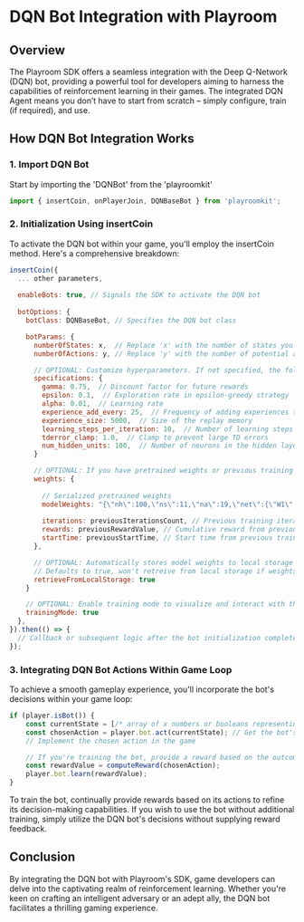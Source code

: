 # DQN Bot Integration with Playroom
## Overview
The Playroom SDK offers a seamless integration with the Deep Q-Network (DQN) bot, 
providing a powerful tool for developers aiming to harness the capabilities of reinforcement learning in their games. 
The integrated DQN Agent means you don’t have to start from scratch – simply configure, train (if required), and use.

## How DQN Bot Integration Works

### 1. Import DQN Bot
Start by importing the 'DQNBot' from the 'playroomkit'

```js
import { insertCoin, onPlayerJoin, DQNBaseBot } from 'playroomkit';
```

### 2. Initialization Using insertCoin
To activate the DQN bot within your game, you'll employ the insertCoin method. Here's a comprehensive breakdown:

```js
insertCoin({
  ... other parameters,
  
  enableBots: true, // Signals the SDK to activate the DQN bot
  
  botOptions: {
    botClass: DQNBaseBot, // Specifies the DQN bot class

    botParams: {
      numberOfStates: x,  // Replace 'x' with the number of states you want to pass to the agent
      numberOfActions: y, // Replace 'y' with the number of potential actions the bot can take

      // OPTIONAL: Customize hyperparameters. If not specified, the following default values are utilized:
      specifications: {
        gamma: 0.75,  // Discount factor for future rewards
        epsilon: 0.1,  // Exploration rate in epsilon-greedy strategy
        alpha: 0.01,  // Learning rate
        experience_add_every: 25,  // Frequency of adding experiences to the replay memory
        experience_size: 5000,  // Size of the replay memory
        learning_steps_per_iteration: 10,  // Number of learning steps per iteration
        tderror_clamp: 1.0,  // Clamp to prevent large TD errors
        num_hidden_units: 100,  // Number of neurons in the hidden layer
      }

      // OPTIONAL: If you have pretrained weights or previous training data
      weights: {
        
        // Serialized pretrained weights
        modelWeights: "{\"nh\":100,\"ns\":11,\"na\":19,\"net\":{\"W1\":{\"n\":100,\"d\":11,\"w\":{\"0\":0.0013967478508977644,\"1\":-0.004024754355529853,\"2\":-0.005107000776689768,\"3\,....}}}}"
        
        iterations: previousIterationsCount, // Previous training iterations count
        rewards: previousRewardValue, // Cumulative reward from previous sessions
        startTime: previousStartTime, // Start time from previous training sessions
      },

      // OPTIONAL: Automatically stores model weights to local storage and load while initialization of bot
      // Defaults to true, won't retreive from local storage if weights are given
      retrieveFromLocalStorage: true
    }

    // OPTIONAL: Enable training mode to visualize and interact with the bot's learning process
    trainingMode: true
  },
}).then(() => {
  // Callback or subsequent logic after the bot initialization completes
});
```


### 3. Integrating DQN Bot Actions Within Game Loop

To achieve a smooth gameplay experience, you'll incorporate the bot's decisions within your game loop:

```js
if (player.isBot()) {
    const currentState = [/* array of x numbers or booleans representing the game state */];
    const chosenAction = player.bot.act(currentState); // Get the bot's chosen action based on the current state
    // Implement the chosen action in the game

    // If you're training the bot, provide a reward based on the outcome of the chosen action
    const rewardValue = computeReward(chosenAction);
    player.bot.learn(rewardValue);
}
```

To train the bot, continually provide rewards based on its actions to refine its decision-making capabilities. 
If you wish to use the bot without additional training, simply utilize the DQN bot's decisions without supplying reward feedback.

## Conclusion
By integrating the DQN bot with Playroom's SDK, game developers can delve into the captivating realm of reinforcement learning. 
Whether you're keen on crafting an intelligent adversary or an adept ally, the DQN bot facilitates a thrilling gaming experience.